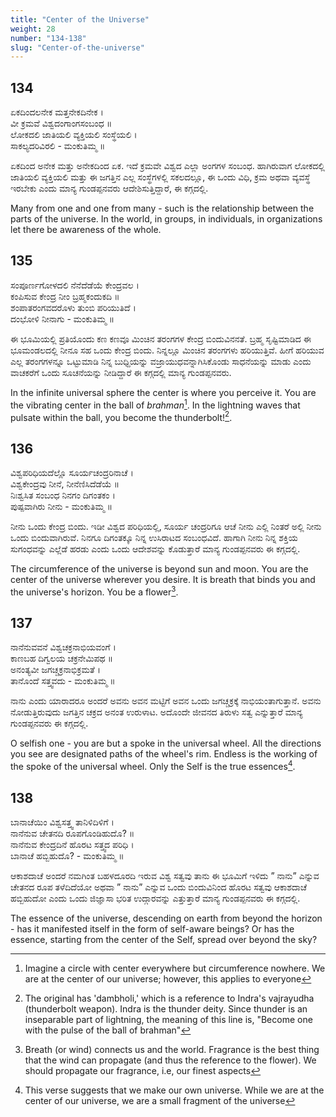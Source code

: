 ```yaml
---
title: "Center of the Universe"
weight: 28
number: "134-138"
slug: "Center-of-the-universe"
---
```


## 134
ಏಕದಿಂದಲನೇಕ ಮತ್ತನೇಕದಿನೇಕ ।  
ವೀ ಕ್ರಮವೆ ವಿಶ್ವದಂಗಾಂಗಸಂಬಂಧ ॥  
ಲೋಕದಲಿ ಜಾತಿಯಲಿ ವ್ಯಕ್ತಿಯಲಿ ಸಂಸ್ಥೆಯಲಿ ।  
ಸಾಕಲ್ಯದರಿವಿರಲಿ - ಮಂಕುತಿಮ್ಮ ॥

ಏಕದಿಂದ ಅನೇಕ ಮತ್ತು ಅನೇಕದಿಂದ ಏಕ. ಇದೆ ಕ್ರಮವೇ ವಿಶ್ವದ ಎಲ್ಲಾ ಅಂಗಗಳ ಸಂಬಂಧ. ಹಾಗಿರುವಾಗ ಲೋಕದಲ್ಲಿ ಜಾತಿಯಲಿ ವ್ಯಕ್ತಿಯಲಿ ಮತ್ತು ಈ ಜಗತ್ತಿನ ಎಲ್ಲ ಸಂಸ್ಥೆಗಳಲ್ಲಿ ಸಕಲದಲ್ಲೂ, ಈ ಒಂದು ವಿಧಿ, ಕ್ರಮ ಅಥವಾ ವ್ಯವಸ್ಥೆ ಇರಬೇಕು ಎಂದು ಮಾನ್ಯ ಗುಂಡಪ್ಪನವರು ಆದೇಶಿಸುತ್ತಿದ್ದಾರೆ, ಈ ಕಗ್ಗದಲ್ಲಿ.

Many from one and one from many - such is the relationship between the parts of the universe. In the world, in groups, in individuals, in organizations let there be awareness of the whole.

## 135
ಸಂಪೂರ್ಣಗೋಳದಲಿ ನೆನೆದೆಡೆಯೆ ಕೇಂದ್ರವಲ ।  
ಕಂಪಿಸುವ ಕೇಂದ್ರ ನೀಂ ಬ್ರಹ್ಮಕಂದುಕದಿ  ॥  
ಶಂಪಾತರಂಗವದರೊಳು ತುಂಬಿ ಪರಿಯುತಿದೆ ।  
ದಂಭೋಳಿ ನೀನಾಗು - ಮಂಕುತಿಮ್ಮ ॥

ಈ ಭೂಮಿಯಲ್ಲಿ ಪ್ರತಿಯೊಂದು ಕಣ ಕಣವೂ ಮಿಂಚಿನ ತರಂಗಗಳ ಕೇಂದ್ರ ಬಿಂದುವಿನನತೆ. ಬ್ರಹ್ಮ ಸೃಷ್ಟಿಮಾಡಿದ ಈ ಭೂಮಂಡಲದಲ್ಲಿ ನೀನೂ ಸಹ ಒಂದು ಕೇಂದ್ರ ಬಿಂದು. ನಿನ್ನಲ್ಲೂ ಮಿಂಚಿನ ತರಂಗಗಳು ಹರಿಯುತ್ತಿವೆ. ಹೀಗೆ ಹರಿಯುವ ಎಲ್ಲ ತರಂಗಗಳನ್ನೂ ಒಟ್ಟುಮಾಡಿ ನಿನ್ನ ಬುಧ್ದಿಯನ್ನು ವಜ್ರಾಯುಧವನ್ನಾಗಿಸಿಕೊಂಡು ಸಾಧನೆಯನ್ನು ಮಾಡು ಎಂದು ವಾಚಕರೆಗೆ ಒಂದು ಸೂಚನೆಯನ್ನು ನೀಡಿದ್ದಾರೆ ಈ ಕಗ್ಗದಲ್ಲಿ ಮಾನ್ಯ ಗುಂಡಪ್ಪನವರು.

In the infinite universal sphere the center is where you perceive it. You are the vibrating center in the ball of *brahman*[^48]. In the lightning waves that pulsate within the ball, you become the thunderbolt![^49].

## 136
ವಿಶ್ವಪರಿಧಿಯದೆಲ್ಲೊ ಸೂರ್ಯಚಂದ್ರರಿನಾಚೆ ।  
ವಿಶ್ವಕೇಂದ್ರವು  ನೀನೆ, ನೀನೆಣಿಸಿದೆಡೆಯೆ ॥  
ನಿಃಶ್ವಸಿತ ಸಂಬಂಧ ನಿನಗಂ ದಿಗಂತಕಂ ।  
ಪುಷ್ಪವಾಗಿರು ನೀನು - ಮಂಕುತಿಮ್ಮ ॥

ನೀನು ಒಂದು ಕೇಂದ್ರ ಬಿಂದು. ಇಡೀ ವಿಶ್ವದ ಪರಿಧಿಯಲ್ಲಿ, ಸೂರ್ಯ ಚಂದ್ರರಿಗೂ ಆಚೆ ನೀನು ಎಲ್ಲಿ ನಿಂತರೆ ಅಲ್ಲಿ ನೀನು ಒಂದು ಬಿಂದುವಾಗಿರುವೆ. ನಿನಗೂ ದಿಗಂತಕ್ಕೂ ನಿನ್ನ ಉಸಿರಾಟದ ಸಂಬಂಧವಿದೆ. ಹಾಗಾಗಿ ನೀನು ನಿನ್ನ ಶಕ್ತಿಯ ಸುಗಂಧವನ್ನು ಎಲ್ಲೆಡೆ ಹರಡು ಎಂದು ಒಂದು ಆದೇಶವನ್ನು ಕೊಡುತ್ತಾರೆ ಮಾನ್ಯ ಗುಂಡಪ್ಪನವರು ಈ ಕಗ್ಗದಲ್ಲಿ.

The circumference of the universe is beyond sun and moon. You are the center of the universe wherever you desire. It is breath that binds you and the universe's horizon. You be a flower[^50].

## 137
ನಾನೆನುವವನೆ ವಿಶ್ವಚಕ್ರನಾಭಿಯವಂಗೆ ।  
ಕಾಣಬಹ ದಿಗ್ವಲಯ ಚಕ್ರನೇಮಿಪಥ ॥  
ಅನಂತ್ಯವೀ ಜಗಚ್ಚಕ್ರನಾಭಿಕ್ರಮತೆ ।  
ತಾನೊಂದೆ ಸತ್ತ್ವವದು - ಮಂಕುತಿಮ್ಮ ॥

ನಾನು ಎಂದು ಯಾರಾದರೂ ಅಂದರೆ ಅವನು ಅವನ ಮಟ್ಟಿಗೆ ಅವನ ಒಂದು ಜಗಚ್ಚಕ್ರಕ್ಕೆ ನಾಭಿಯಂತಾಗುತ್ತಾನೆ. ಅವನು ನೋಡುತ್ತಿರುವುದು ಜಗತ್ತಿನ ಚಕ್ರದ ಅನಂತ ಉರುಳಾಟ. ಅದೊಂದೇ ಜೀವನದ ತಿರುಳು ಸತ್ವ ಎನ್ನುತ್ತಾರೆ ಮಾನ್ಯ ಗುಂಡಪ್ಪನವರು ಈ ಕಗ್ಗದಲ್ಲಿ.

O selfish one - you are but a spoke in the universal wheel. All the directions you see are designated paths of the wheel's rim. Endless is the working of the spoke of the universal wheel. Only the Self is the true essences[^51].

## 138
ಬಾನಾಚೆಯಿಂ ವಿಶ್ವಸತ್ತ್ವ ತಾನಿಳಿದಿಳಿಗೆ ।  
ನಾನೆನುವ ಚೇತನದಿ ರೂಪಗೊಂಡಿಹುದೊ? ॥  
ನಾನೆನುವ ಕೇಂದ್ರದಿನೆ ಹೊರಟ ಸತ್ತ್ವದ ಪರಿಧಿ ।  
ಬಾನಾಚೆ ಹಬ್ಬಿಹುದೊ? - ಮಂಕುತಿಮ್ಮ ॥

ಆಕಾಶದಾಚೆ ಅಂದರೆ ನಮಗಿಂತ ಬಹಳದೂರದಿ ಇರುವ ವಿಶ್ವ ಸತ್ವವು ತಾನು ಈ ಭೂಮಿಗೆ ಇಳಿದು ” ನಾನು” ಎನ್ನುವ ಚೇತನದ ರೂಪ ತಳೆದಿದೆಯೋ ಅಥವಾ ” ನಾನು” ಎನ್ನುವ ಒಂದು ಬಿಂದುವಿನಿಂದ ಹೊರಟ ಸತ್ವವು ಆಕಾಶದಾಚೆ ಹಬ್ಬಿಹುದೋ ಎಂದು ಒಂದು ಜಿಜ್ಞಾಸಾ ಭರಿತ ಉದ್ಗಾರವನ್ನು ಎತ್ತುತ್ತಾರೆ ಮಾನ್ಯ ಗುಂಡಪ್ಪನವರು ಈ ಕಗ್ಗದಲ್ಲಿ.

The essence of the universe, descending on earth from beyond the horizon - has it manifested itself in the form of self-aware beings? Or has the essence, starting from the center of the Self, spread over beyond the sky?

[^48]: Imagine a circle with center everywhere but circumference nowhere. We are at the center of our universe; however, this applies to everyone
[^49]: The original has 'dambholi,' which is a reference to Indra's vajrayudha (thunderbolt weapon). Indra is the thunder deity. Since thunder is an inseparable part of lightning, the meaning of this line is, "Become one with the pulse of the ball of brahman"
[^50]: Breath (or wind) connects us and the world. Fragrance is the best thing that the wind can propagate (and thus the reference to the flower). We should propagate our fragrance, i.e, our finest aspects
[^51]: This verse suggests that we make our own universe. While we are at the center of our universe, we are a small fragment of the universe